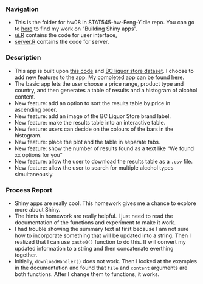 ### Navigation
- This is the folder for hw08 in STAT545-hw-Feng-Yidie repo. You can go to [here](https://github.com/yidie/STAT545-hw-Feng-Yidie/tree/master/hw08) to find my work on "Building Shiny apps".
- [ui.R](https://github.com/yidie/STAT545-hw-Feng-Yidie/blob/master/hw08/ui.R) contains the code for user interface,
- [server.R](https://github.com/yidie/STAT545-hw-Feng-Yidie/blob/master/hw08/server.R) contains the code for server.

### Description
- This app is built upon [this code](http://stat545.com/shiny01_activity.html#final-shiny-app-code) and [BC liquor store dataset](https://github.com/STAT545-UBC/STAT545-UBC.github.io/blob/master/shiny_supp/2016/bcl-data.csv). I choose to add new features to the app. My completed app can be found [here]().
- The basic app lets the user choose a price range, product type and country, and then generates a table of results and a histogram of alcohol content.
- New feature: add an option to sort the results table by price in ascending order.
- New feature: add an image of the BC Liquor Store brand label.
- New feature: make the results table into an interactive table.
- New feature: users can decide on the colours of the bars in the histogram.
- New feature: place the plot and the table in separate tabs.
- New feature: show the number of results found as a text like "We found xx options for you"
- New feature: allow the user to download the results table as a `.csv` file.
- New feature: allow the user to search for multiple alcohol types simultaneously.

### Process Report
- Shiny apps are really cool. This homework gives me a chance to explore more about Shiny.
- The hints in homework are really helpful. I just need to read the documentation of the functions and experiment to make it work.
- I had trouble showing the summary text at first because I am not sure how to incorporate something that will be updated into a string. Then I realized that I can use `paste0()` function to do this. It will convert my updated information to a string and then concatenate everthing together.
- Initially, `downloadHandler()` does not work. Then I looked at the examples in the documentation and found that `file` and `content` arguments are both functions. After I change them to functions, it works.


